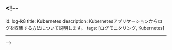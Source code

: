 ## <!--

id: log-k8
title: Kubernetes
description: Kubernetesアプリケーションからログを収集する方法について説明します。
tags: [ログモニタリング, Kubernetes]

* * *

\-->
